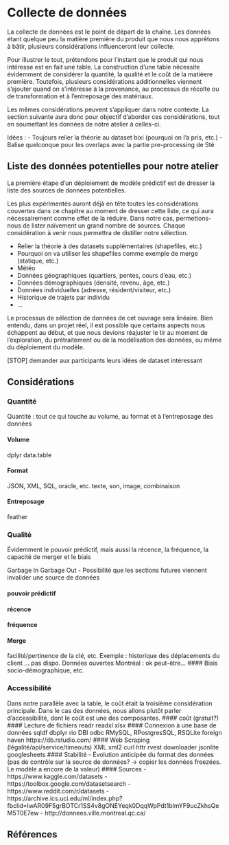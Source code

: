 
# Collecte de données

La collecte de données est le point de départ de la chaîne. Les données étant quelque peu la matière première du produit que nous nous apprêtons à bâtir, plusieurs considérations influenceront leur collecte. 

Pour illustrer le tout, prétendons pour l'instant que le produit qui nous intéresse est en fait une table. La construction d'une table nécessite évidemment de considérer la quantité, la qualité et le coût de la matièere première. Toutefois, plusieurs considérations additionnelles viennent s'ajouter quand on s'intéresse à la provenance, au processus de récolte ou de transformation et à l'entreposage des matériaux.

Les mêmes considérations peuvent s'appliquer dans notre contexte. La section suivante aura donc pour objectif d'aborder ces considérations, tout en soumettant les données de notre atelier à celles-ci.

Idées :
- Toujours relier la théorie au dataset bixi (pourquoi on l'a pris, etc.)
- Balise quelconque pour les overlaps avec la partie pre-processing de Sté

## Liste des données potentielles pour notre atelier

La première étape d'un déploiement de modèle prédictif est de dresser la liste des sources de données potentielles.

Les plus expérimentés auront déjà en tête toutes les considérations couvertes dans ce chapitre au moment de dresser cette liste, ce qui aura nécessairement comme effet de la réduire. Dans notre cas, permettons-nous de lister naïvement un grand nombre de sources. Chaque considération à venir nous permettra de distiller notre sélection.

- Relier la théorie à des datasets supplémentaires (shapefiles, etc.)
- Pourquoi on va utiliser les shapefiles comme exemple de merge (statique, etc.)
- Météo
- Données géographiques (quartiers, pentes, cours d'eau, etc.)
- Données démographiques (densité, revenu, âge, etc.)
- Données individuelles (adresse, résident/visiteur, etc.)
- Historique de trajets par individu
- ...

Le processus de sélection de données de cet ouvrage sera linéaire. Bien entendu, dans un projet réel, il est possible que certains aspects nous échappent au début, et que nous devions réajuster le tir au moment de l'exploration, du prétraitement ou de la modélisation des données, ou même du déploiement du modèle.

[STOP] demander aux participants leurs idées de dataset intéressant

## Considérations {#considerations}

### Quantité

Quantité : tout ce qui touche au volume, au format et à l'entreposage des données

#### Volume
dplyr
data.table

#### Format
JSON, XML, SQL, oracle, etc.
texte, son, image, combinaison

#### Entreposage
feather


### Qualité
Évidemment le pouvoir prédictif, mais aussi la récence, la fréquence, la capacité de merger et le biais

Garbage In Garbage Out
- Possibilité que les sections futures viennent invalider une source de données

#### pouvoir prédictif
#### récence
#### fréquence
#### Merge
facilité/pertinence de la clé, etc. Exemple : historique des déplacements du client ... pas dispo. Données ouvertes Montréal : ok peut-être...
#### Biais
socio-démographique, etc.

### Accessibilité
Dans notre parallèle avec la table, le coût était la troisième considération principale. Dans le cas des données, nous allons plutôt parler d'accessibilité, dont le coût est une des composantes.
#### coût (gratuit?)
#### Lecture de fichiers
readr
readxl
xlsx
#### Connexion à une base de données
sqldf
dbplyr
rio
DBI
odbc
RMySQL, RPostgresSQL, RSQLite
foreign
haven
https://db.rstudio.com/
#### Web Scraping (légalité/api/service/timeouts)
XML
xml2
curl
httr
rvest
downloader
jsonlite
googlesheets
#### Stabilité
- Évolution anticipée du format des données (pas de contrôle sur la source de données? → copier les données freezées. Le modèle a encore de la valeur)
#### Sources
- https://www.kaggle.com/datasets
- https://toolbox.google.com/datasetsearch
- https://www.reddit.com/r/datasets
- https://archive.ics.uci.edu/ml/index.php?fbclid=IwAR09F5grBOTCr1SS4v8gONEYeqk0DqqWpPdt1blmYF9ucZkhsQeM5T0E7ew
- http://donnees.ville.montreal.qc.ca/

## Références
